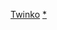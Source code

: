 {{Navbox
|name = Twinko
|title = [[Twinko]]
|titlestyle = background-color:#FFFF00
|groupstyle = background-color:#30D5C8
|abovestyle = background-color:#FFFDD0
|belowstyle = background-color:#F0F8FF
|image =
|above =
現任成員：[[林星潼]]（星潼）- [[曾可青]]（可青）- [[徐凱希]]（凱希）- [[篠崎泫]]（泫） - [[張語噥]]（語噥）；過往成員：[[陳斯亞]]（斯亞）
|group1 = 音樂作品
|list1 = {{Navbox subgroup
| group1 = 單曲
| list1 = 《總在我身旁、比較美好的世界、管不住自己、幸福的時光、Praan、我的快樂世界、娘惹舞曲、星洲之夜、你的眼淚、四季歌》<sup>希</sup> - 《暖流》<sup>潼、可、希、斯、泫</sup> - 《[[Twinko X Crime Craft]]》<sup>潼、可、希、斯、泫</sup>
| group2 = 迷你專輯
| list2 = 《[[Twinko同名迷你專輯]]》<sup>潼、可、希、斯、泫</sup> - 《[[戀愛限定]]》<sup>潼、可、希、噥、泫</sup>
| group3 = 專輯
| list3 =
| group4 = 電視劇原聲帶
| list4 =《[[愛就宅一起#電視原聲帶|愛就宅一起電視原聲帶]]》<sup>希</sup> - 《[[星洲之夜電視原聲帶]]》<sup>希</sup>
| group5 = 精選/合輯
| list5 =《[[愛星光精選—昨天今天明天]]》<sup>希</sup>
}}

|group2 = 書籍和代言
|list2 = 《[[王子看見二公主#書籍|王子看見二公主：幕後紀實看這本就夠了]]》<sup>希</sup> - [[Latteya Coffee]]<sup>潼、可、希、斯、泫</sup> - 《[[黑幫Online]]》<sup>潼、可、希、斯、泫</sup> - [[KnightsBridge]]<sup>斯</sup> - 《[[暗黑創世神]]》<sup>潼、可、希、斯、泫</sup> - [[SoundMAGIC]]<sup>潼、可、希、斯、泫</sup>

|group3 = 電視劇、電影和微電影
|list3 = 《[[六號出口]]》<sup>希</sup>  - 《[[王子看見二公主]]》<sup>希</sup> - 《[[桃花小妹]]》<sup>希</sup> - 《[[死神少女]]》<sup>希</sup> -《[[搶救老爸]]》<sup>希</sup> - 《[[33故事館]]之【相戀無罪】》<sup>斯</sup> -  《[[我可能不會愛你]]》<sup>希、泫</sup> -《[[你是春風我是雨]]》<sup>希</sup> - 《[[大紅帽與小野狼 (前導影片)]] 》<sup>斯</sup> -《[[幸福發酵]]》<sup>潼</sup>  - 《[[1111人力銀行微電影-成長的愛]]》<sup>潼</sup> - 《[[植村秀潔顏油網路60秒微電影]]》<sup>潼</sup> -  《[[花漾]]》<sup>希</sup> - 《[[舞力四射]]》<sup>斯</sup> - 《[[愛情ATM]]》<sup>泫</sup> - 《[[後備空姐]]》<sup>潼、可、希、斯</sup> - 《[[宅男女神殺人狂 (電影)|宅男女神殺人狂]]》<sup>潼、可、希、斯、泫</sup> - 《[[你照亮我星球]]》<sup>斯</sup> - 《[[最完美的女孩]]》<sup>潼、可</sup> 

|group4 = 電視節目
|list4 = [[我愛黑澀會]]<sup>可 (後退出)、希 (後退出)、斯</sup> - [[美眉普普風]]<sup>希 (後退出)、斯</sup> - [[我猜我猜我猜猜猜]]<sup>希</sup> - [[大學生了沒]]<sup>希</sup> - [[VJ普普風]]<sup>斯</sup> - [[我愛黑澀棒棒堂]]<sup>斯</sup> - [[我愛黑澀棒棒堂 (賀年節目)]]<sup>希 (後退出)、斯</sup> - [[動物福利社]]<sup>希</sup> -[[美少女時代]]<sup>希</sup> - [[國光幫幫忙]]<sup>潼</sup> - [[王牌大賤諜]]<sup>潼</sup> - [[健康抱報]]<sup>潼</sup> - [[Mr.Q特攻隊in Hakka]]<sup>希</sup> - [[Mr.Q特攻隊]]<sup>希</sup> - [[Mr.Q特攻隊in Hakka 2]]<sup>希</sup> - [[Mr.Q特攻隊in Hakka 3]]<sup>希</sup> - [[電玩宅速配]]<sup>希、斯</sup>|below = 參見：[[星空家族]]、[[黑Girl]]、[[Template:黑Girl|模板：黑Girl]]、[[黑澀會美眉]]、[[Template:黑澀會美眉|模板：黑澀會美眉]]、[[黑澀會二軍]]、[[星光幫]]
}}<noinclude>[[Category:臺灣演唱團體模板|Twinko]] [[Category:Twinko|*]]</noinclude>